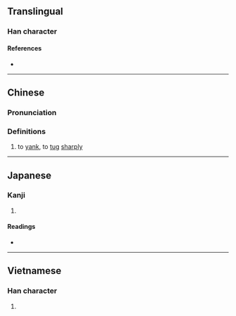 {{character info/new}}
==Translingual==

===Han character===
{{Han char|rn=64|rad=手|as=04|sn=7|four=50017|canj=QPU|ids=⿰扌屯}}

====References====
* {{Han ref|kx=0419.170|dkj=11850|dj=0766.090|hdz=31835.030|uh=627D|ud=25213|bh=CAF4|bd=51956}}

----

==Chinese==
{{zh-forms|alt=頓,扥,𢻴,㩐}}
{{zh-wp|yue}}

===Pronunciation===
{{zh-pron
|m=dèn
|c=dan3,dan6
|mc=y
|oc=y
}}

{{attn|zhx-teo|Fielde (1883): 摧 tùn "to jerk; to pull at violently"?}}

===Definitions===
{{zh-hanzi}}

# to [[yank]], to [[tug]] [[sharply]]

----

==Japanese==

===Kanji===
{{ja-kanji|grade=|rs=手04}}

# {{defn|lang=ja|sort=手04}}

====Readings====
* {{ja-readings|on=[[とん]] (ton)|kun=[[ひく]] (hiku)}}

----

==Vietnamese==

===Han character===
{{vi-readings|rs=手04|hanviet=đùn}}

# {{defn|lang=vi|sort=手04}}